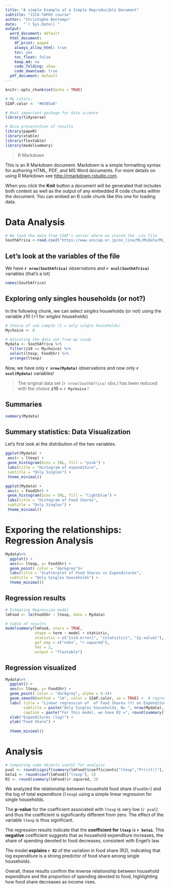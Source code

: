 ```yaml
---
title: "A simple Example of a Simple Reproducible Document"
subtitle: "JICA-TAPOS course"
author: "Christophe Bontemps"
date:   "`r Sys.Date()`"
output:
  word_document: default
  html_document: 
    df_print: paged
    always_allow_html: true
    toc: yes
    toc_float: false
    keep_md: no
    code_folding: show
    code_download: true
  pdf_document: default
---
```


```r
knitr::opts_chunk$set(echo = TRUE)

# My colors:
SIAP.color <- "#0385a8"
```

```r
# Most important package for data science
library(tidyverse)

# Nice presentation of results
library(papeR)
library(xtable)
library(flextable)
library(modelsummary)

```


> R Markdown

This is an R Markdown document. Markdown is a simple formatting syntax for authoring HTML, PDF, and MS Word documents. For more details on using R Markdown see <http://rmarkdown.rstudio.com>.

When you click the **Knit** button a document will be generated that includes both content as well as the output of any embedded R code chunks within the document. You can embed an R code chunk like this one for loading data. 

# Data Analysis

```r
# We load the data from SIAP's server where we stored the .csv file
SouthAfrica <-read.csv2("https://www.unsiap.or.jp/on_line/ML/MLData/ML_SouthAfrica.csv")
```


## Let's look at the variables of the file 

We have  **`r nrow(SouthAfrica)`** observations and **`r ncol(SouthAfrica)`**  variables (that's a lot)

```r
names(SouthAfrica)
```

## Exploring only singles households (or not?)
 In the following chunk, we can select *singles* households (or not) using the variable *z10*  (=1 for *singles* households)

```r
# Choice of sub sample (1 = only single households)
Mychoice <- 0

# Adjusting the data set from my study
Mydata <- SouthAfrica %>%
  filter(z10 == Mychoice) %>%
  select(ltexp, FoodShr) %>%
  arrange(ltexp)

```

 Now, we have only **`r nrow(Mydata)`** observations and now only  **`r ncol(Mydata)`**  variables!

> The original data set (`r nrow(SouthAfrica)` obs.) has been reduced  with the choice **z10 = `r Mychoice`** !

## Summaries

```r
summary(Mydata)
```

## Summary statistics: Data Visualization

Let's first look at the distribution of the two variables.


```r
ggplot(Mydata) +
 aes(x = ltexp) +
 geom_histogram(bins = 50L, fill = "pink") +
 labs(title = "Histogram of expenditure", 
 subtitle = "Only Singles") +
 theme_minimal()

```


```r
ggplot(Mydata) +
 aes(x = FoodShr) +
 geom_histogram(bins = 50L, fill = "lightblue") +
 labs(title = "Histogram of Food Shares", 
 subtitle = "Only Singles") +
 theme_minimal()

```


# Exporing the relationships: Regression Analysis

```r
Mydata%>%
  ggplot() +
  aes(x= ltexp, y= FoodShr) +
  geom_point( color = "darkgrey")+
  labs(title = "Scatterplot of Food Shares vs Expenditures", 
  subtitle = "Only Singles households") +
  theme_minimal()
```
## Regression results

```r
# Estmating Regression model
lmFood <- lm(FoodShr ~ ltexp, data = Mydata)

# table of results
modelsummary(lmFood, stars = TRUE, 
             shape = term ~ model + statistic,
             statistic = c("{std.error}", "{statistic}", "{p.value}"),
             gof_map = c("nobs", "r.squared"),
             fmt = 2,
             output = "flextable")

```


## Regression visualized

```r
Mydata%>%
  ggplot() +
  aes(x= ltexp, y= FoodShr) +
  geom_point( color = "darkgrey", alpha = 0.4)+
  geom_smooth(method = "lm", color = SIAP.color, se = TRUE) +  # regression line + 95% CI
  labs( title = "Linear regression of  of Food Shares (Y) on Expenditures (X)", 
        subtitle = paste("Only Singles households, N= ", nrow(Mydata), "obs."),
        caption = paste("For this model, we have R2 =", round(summary(lmFood)$r.squared, 3))) +
  xlab("Expenditures (log)") +
  ylab("Food Share") +
  
  theme_minimal()
```

# Analysis
```r
# Computing some objects useful for analysis
pval <- round(signif(summary(lmFood)$coefficients["ltexp","Pr(>|t|)"], 3), 5)
beta1 <- round(coef(lmFood)["ltexp"], 2)
R2 <- round(summary(lmFood)$r.squared, 3)

```


We analyzed the relationship between household food share (`FoodShr`) and the log of total expenditure (`ltexp`) using a simple linear regression for single households.

The **p-value** for the coefficient associated with `ltexp` is very low (`r pval `) and thus the coefficient is significantly different from zero. The effect of the variable  `ltexp` is thus significant. 

The regression results indicate that the **coefficient for `ltexp`** is **`r beta1`**. This **negative** coefficient suggests that as household expenditure increases, the share of spending devoted to food decreases, consistent with Engel’s law.  


The model **explains `r R2`** of the variation in food share (R2), indicating that log expenditure is a strong predictor of food share among single households.

Overall, these results confirm the inverse relationship between household expenditure and the proportion of spending devoted to food, highlighting how food share decreases as income rises.


